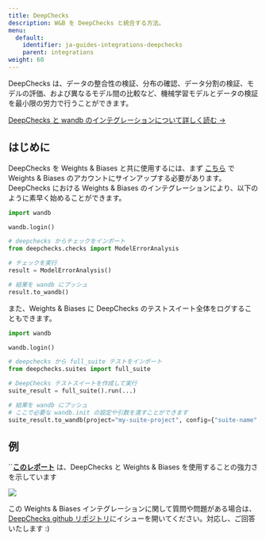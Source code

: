 ---
title: DeepChecks
description: W&B を DeepChecks と統合する方法。
menu:
  default:
    identifier: ja-guides-integrations-deepchecks
    parent: integrations
weight: 60
---

<Card title="Try in Colab" href="https://colab.research.google.com/github/deepchecks/deepchecks/blob/0.5.0-1-g5380093/docs/source/examples/guides/export_outputs_to_wandb.ipynb" icon="python"/>

DeepChecks は、データの整合性の検証、分布の確認、データ分割の検証、モデルの評価、および異なるモデル間の比較など、機械学習モデルとデータの検証を最小限の労力で行うことができます。

[DeepChecks と wandb のインテグレーションについて詳しく読む ->](https://docs.deepchecks.com/stable/general/usage/exporting_results/auto_examples/plot_exports_output_to_wandb.html)

## はじめに

DeepChecks を Weights & Biases と共に使用するには、まず [こちら](https://wandb.ai/site) で Weights & Biases のアカウントにサインアップする必要があります。DeepChecks における Weights & Biases のインテグレーションにより、以下のように素早く始めることができます。

```python
import wandb

wandb.login()

# deepchecks からチェックをインポート
from deepchecks.checks import ModelErrorAnalysis

# チェックを実行
result = ModelErrorAnalysis()

# 結果を wandb にプッシュ
result.to_wandb()
```

また、Weights & Biases に DeepChecks のテストスイート全体をログすることもできます。

```python
import wandb

wandb.login()

# deepchecks から full_suite テストをインポート
from deepchecks.suites import full_suite

# DeepChecks テストスイートを作成して実行
suite_result = full_suite().run(...)

# 結果を wandb にプッシュ
# ここで必要な wandb.init の設定や引数を渡すことができます
suite_result.to_wandb(project="my-suite-project", config={"suite-name": "full-suite"})
```

## 例

``[**このレポート**](https://wandb.ai/cayush/deepchecks/reports/Validate-your-Data-and-Models-with-Deepchecks-and-W-B--VmlldzoxNjY0ODc5) は、DeepChecks と Weights & Biases を使用することの強力さを示しています

<Frame>
    <img src="/images/integrations/deepchecks_example.png"  />
</Frame>

この Weights & Biases インテグレーションに関して質問や問題がある場合は、[DeepChecks github リポジトリ](https://github.com/deepchecks/deepchecks)にイシューを開いてください。対応し、ご回答いたします :)